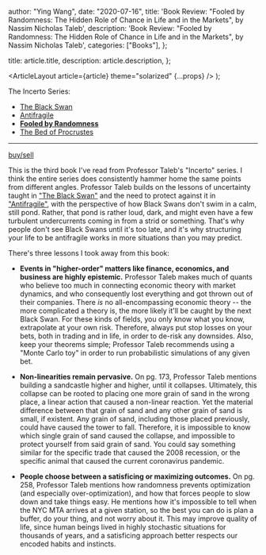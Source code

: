 
  author: "Ying Wang",
  date: "2020-07-16",
  title:
    'Book Review: "Fooled by Randomness: The Hidden Role of Chance in Life and in the Markets", by Nassim Nicholas Taleb',
  description:
    'Book Review: "Fooled by Randomness: The Hidden Role of Chance in Life and in the Markets", by Nassim Nicholas Taleb',
  categories: ["Books"],
};

  title: article.title,
  description: article.description,
};

  <ArticleLayout article={article} theme="solarized" {...props} />
);

The Incerto Series:

- [The Black Swan](/posts/2020/04/09/the_black_swan)
- [Antifragile](/posts/2020/05/06/antifragile)
- [**Fooled by Randomness**](/posts/2020/07/16/fooled_by_randomness)
- [The Bed of Procrustes](/posts/2020/07/17/the_bed_of_procrustes)

---

[buy/sell](/img/posts/2020/07/16/fooled_by_randomness_1.png)

This is the third book I've read from Professor Taleb's "Incerto" series. I
think the entire series does consistently hammer home the same points from
different angles. Professor Taleb builds on the lessons of uncertainty taught in
["The Black Swan"](/posts/2020/04/09/the_black_swan) and the need to protect
against it in ["Antifragile"](/posts/2020/05/06/antifragile), with the
perspective of how Black Swans don't swim in a calm, still pond. Rather, that
pond is rather loud, dark, and might even have a few turbulent undercurrents
coming in from a strid or something. That's why people don't see Black Swans
until it's too late, and it's why structuring your life to be antifragile works
in more situations than you may predict.

There's three lessons I took away from this book:

- **Events in "higher-order" matters like finance, economics, and business are
  highly epistemic.** Professor Taleb makes much of quants who believe too
  much in connecting economic theory with market dynamics, and who
  consequently lost everything and got thrown out of their companies. There
  _is_ no all-encompassing economic theory -- the more complicated a theory
  is, the more likely it'll be caught by the next Black Swan. For these kinds
  of fields, you only know what you know, extrapolate at your own risk.
  Therefore, always put stop losses on your bets, both in trading and in life,
  in order to de-risk any downsides. Also, keep your theorems simple;
  Professor Taleb recommends using a "Monte Carlo toy" in order to run
  probabilistic simulations of any given bet.

- **Non-linearities remain pervasive.** On pg. 173, Professor Taleb mentions
  building a sandcastle higher and higher, until it collapses. Ultimately,
  this collapse can be rooted to placing one more grain of sand in the wrong
  place, a linear action that caused a non-linear reaction. Yet the material
  difference between that grain of sand and any other grain of sand is small,
  if existent. Any grain of sand, including those placed previously, could
  have caused the tower to fall. Therefore, it is impossible to know which
  single grain of sand caused the collapse, and impossible to protect yourself
  from said grain of sand. You could say something similar for the specific
  trade that caused the 2008 recession, or the specific animal that caused the
  current coronavirus pandemic.

- **People choose between a satisficing or maximizing outcomes.** On pg. 258,
  Professor Taleb mentions how randomness prevents optimization (and
  especially over-optimization), and how that forces people to slow down and
  take things easy. He mentions how it's impossible to tell when the NYC MTA
  arrives at a given station, so the best you can do is plan a buffer, do your
  thing, and not worry about it. This may improve quality of life, since human
  beings lived in highly stochastic situations for thousands of years, and a
  satisficing approach better respects our encoded habits and instincts.
